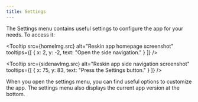```yaml
---
title: Settings
---
```



The Settings menu contains useful settings to configure the app for your needs. To access it:

<Tooltip
  src={homeImg.src}
  alt="Reskin app homepage screenshot"
  tooltips={[
    { x: 2, y: -2, text: "Open the side navigation." }
  ]}
/>

<Tooltip
  src={sidenavImg.src}
  alt="Reskin app side navigation screenshot"
  tooltips={[
    { x: 75, y: 83, text: "Press the Settings button." }
  ]}
/>

When you open the settings menu, you can find useful options to customize the app. The settings menu also displays the current app version at the bottom.